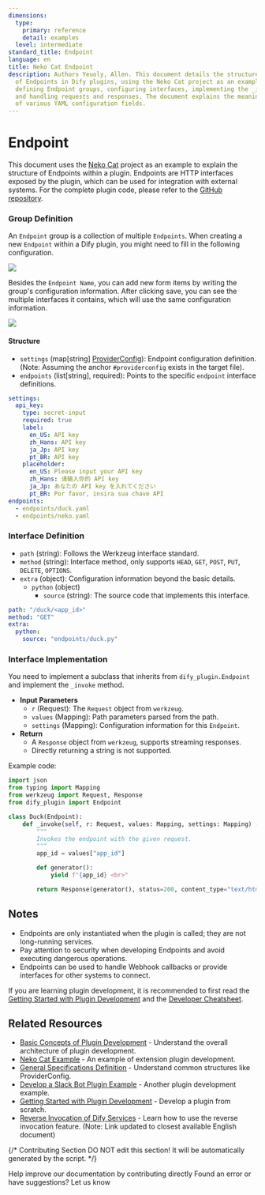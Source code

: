 ```yaml
---
dimensions:
  type:
    primary: reference
    detail: examples
  level: intermediate
standard_title: Endpoint
language: en
title: Neko Cat Endpoint
description: Authors Yeuoly, Allen. This document details the structure and implementation
  of Endpoints in Dify plugins, using the Neko Cat project as an example. It covers
  defining Endpoint groups, configuring interfaces, implementing the _invoke method,
  and handling requests and responses. The document explains the meaning and usage
  of various YAML configuration fields.
---
```


# Endpoint

This document uses the [Neko Cat](/plugin_dev_en/9231-extension-plugin.en.mdx) project as an example to explain the structure of Endpoints within a plugin. Endpoints are HTTP interfaces exposed by the plugin, which can be used for integration with external systems. For the complete plugin code, please refer to the [GitHub repository](https://github.com/langgenius/dify-plugin-sdks/tree/main/python/examples/neko).

### Group Definition

An `Endpoint` group is a collection of multiple `Endpoints`. When creating a new `Endpoint` within a Dify plugin, you might need to fill in the following configuration.

![](https://assets-docs.dify.ai/2024/11/763dbf86e4319591415dc5a1b6948ccb.png)

Besides the `Endpoint Name`, you can add new form items by writing the group's configuration information. After clicking save, you can see the multiple interfaces it contains, which will use the same configuration information.

![](https://assets-docs.dify.ai/2024/11/b778b7093b7df0dc80a476c65ddcbe58.png)

#### **Structure**

*   `settings` (map[string] [ProviderConfig](/plugin_dev_en/0411-general-specifications.en.mdx#providerconfig)): Endpoint configuration definition. (Note: Assuming the anchor `#providerconfig` exists in the target file).
*   `endpoints` (list[string], required): Points to the specific `endpoint` interface definitions.

```yaml
settings:
  api_key:
    type: secret-input
    required: true
    label:
      en_US: API key
      zh_Hans: API key
      ja_Jp: API key
      pt_BR: API key
    placeholder:
      en_US: Please input your API key
      zh_Hans: 请输入你的 API key
      ja_Jp: あなたの API key を入れてください
      pt_BR: Por favor, insira sua chave API
endpoints:
  - endpoints/duck.yaml
  - endpoints/neko.yaml
```

### Interface Definition

*   `path` (string): Follows the Werkzeug interface standard.
*   `method` (string): Interface method, only supports `HEAD`, `GET`, `POST`, `PUT`, `DELETE`, `OPTIONS`.
*   `extra` (object): Configuration information beyond the basic details.
    *   `python` (object)
        *   `source` (string): The source code that implements this interface.

```yaml
path: "/duck/<app_id>"
method: "GET"
extra:
  python:
    source: "endpoints/duck.py"
```

### Interface Implementation

You need to implement a subclass that inherits from `dify_plugin.Endpoint` and implement the `_invoke` method.

*   **Input Parameters**
    *   `r` (Request): The `Request` object from `werkzeug`.
    *   `values` (Mapping): Path parameters parsed from the path.
    *   `settings` (Mapping): Configuration information for this `Endpoint`.
*   **Return**
    *   A `Response` object from `werkzeug`, supports streaming responses.
    *   Directly returning a string is not supported.

Example code:

```python
import json
from typing import Mapping
from werkzeug import Request, Response
from dify_plugin import Endpoint

class Duck(Endpoint):
    def _invoke(self, r: Request, values: Mapping, settings: Mapping) -> Response:
        """
        Invokes the endpoint with the given request.
        """
        app_id = values["app_id"]

        def generator():
            yield f"{app_id} <br>"

        return Response(generator(), status=200, content_type="text/html")
```

## Notes

*   Endpoints are only instantiated when the plugin is called; they are not long-running services.
*   Pay attention to security when developing Endpoints and avoid executing dangerous operations.
*   Endpoints can be used to handle Webhook callbacks or provide interfaces for other systems to connect.

If you are learning plugin development, it is recommended to first read the [Getting Started with Plugin Development](/plugin_dev_en/0211-getting-started-dify-tool.en.mdx) and the [Developer Cheatsheet](/plugin_dev_en/0131-cheatsheet.en.mdx).

## Related Resources

*   [Basic Concepts of Plugin Development](/plugin_dev_en/0111-getting-started-dify-plugin.en.mdx) - Understand the overall architecture of plugin development.
*   [Neko Cat Example](/plugin_dev_en/9231-extension-plugin.en.mdx) - An example of extension plugin development.
*   [General Specifications Definition](/plugin_dev_en/0411-general-specifications.en.mdx) - Understand common structures like ProviderConfig.
*   [Develop a Slack Bot Plugin Example](/plugin_dev_en/0433-develop-a-slack-bot-plugin.en.mdx) - Another plugin development example.
*   [Getting Started with Plugin Development](/plugin_dev_en/0211-getting-started-dify-tool.en.mdx) - Develop a plugin from scratch.
*   [Reverse Invocation of Dify Services](/plugin_dev_en/9241-reverse-invocation-app.en.mdx) - Learn how to use the reverse invocation feature. (Note: Link updated to closest available English document)

{/*
Contributing Section
DO NOT edit this section!
It will be automatically generated by the script.
*/}

<CardGroup cols="2">
    <Card
        title="Edit this page"
        icon="pen-to-square"
        href="https://github.com/langgenius/dify-docs-mintlify/edit/main/plugin_dev_en/0433-endpoint.en.mdx"
    >
        Help improve our documentation by contributing directly
    </Card>
    <Card
        title="Report an issue"
        icon="github"
        href="https://github.com/langgenius/dify-docs-mintlify/issues/new?title=Documentation%20Issue%3A%20endpoint&body=%23%23%20Issue%20Description%0A%3C%21--%20Please%20briefly%20describe%20the%20issue%20you%20found%20--%3E%0A%0A%23%23%20Page%20Link%0Ahttps%3A%2F%2Fgithub.com%2Flanggenius%2Fdify-docs-mintlify%2Fblob%2Fmain%2Fplugin_dev_en%2F0433-endpoint.en.mdx%0A%0A%23%23%20Suggested%20Changes%0A%3C%21--%20If%20you%20have%20specific%20suggestions%20for%20changes%2C%20please%20describe%20them%20here%20--%3E%0A%0A%3C%21--%20Thank%20you%20for%20helping%20improve%20our%20documentation%21%20--%3E"
    >
        Found an error or have suggestions? Let us know
    </Card>
</CardGroup>
